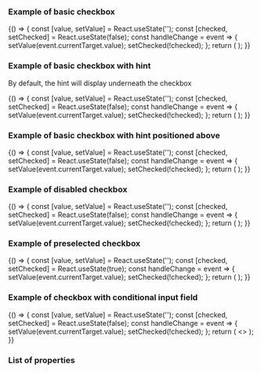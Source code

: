 
<Meta title="DCXLibrary/Form/Checkbox" component={FormCheckbox} />

### Example of basic checkbox

<Canvas>
  <Story name="basic">
    {() => {
      const [value, setValue] = React.useState('');
      const [checked, setChecked] = React.useState(false);
      const handleChange = event => {
        setValue(event.currentTarget.value);
        setChecked(!checked);
      };
      return (
        <FormCheckbox
          label="checkbox label"
          value={value}
          id="checkbox-1"
          inputProps={{
            name: 'checkbox-1',
          }}
          onChange={handleChange}
          defaultChecked={checked}
        />
      );
    }}
  </Story>
</Canvas>

### Example of basic checkbox with hint

By default, the hint will display underneath the checkbox

<Canvas>
  <Story name="with hint">
    {() => {
      const [value, setValue] = React.useState('');
      const [checked, setChecked] = React.useState(false);
      const handleChange = event => {
        setValue(event.currentTarget.value);
        setChecked(!checked);
      };
      return (
        <FormCheckbox
          label="checkbox label"
          value={value}
          id="checkbox-2"
          inputProps={{
            name: 'checkbox-2',
          }}
          onChange={handleChange}
          defaultChecked={checked}
          hint={{
            text: 'Hint text',
          }}
        />
      );
    }}
  </Story>
</Canvas>

### Example of basic checkbox with hint positioned above

<Canvas>
  <Story name="with hint above">
    {() => {
      const [value, setValue] = React.useState('');
      const [checked, setChecked] = React.useState(false);
      const handleChange = event => {
        setValue(event.currentTarget.value);
        setChecked(!checked);
      };
      return (
        <FormCheckbox
          label="checkbox label"
          value={value}
          id="checkbox-3"
          inputProps={{
            name: 'checkbox-3',
          }}
          onChange={handleChange}
          defaultChecked={checked}
          hint={{
            text: 'Hint text',
            position: 'above',
          }}
        />
      );
    }}
  </Story>
</Canvas>

### Example of disabled checkbox

<Canvas>
  <Story name="disabled">
    {() => {
      const [value, setValue] = React.useState('');
      const [checked, setChecked] = React.useState(false);
      const handleChange = event => {
        setValue(event.currentTarget.value);
        setChecked(!checked);
      };
      return (
        <FormCheckbox
          label="checkbox label"
          value={value}
          id="checkbox-4"
          inputProps={{
            name: 'checkbox-4',
          }}
          onChange={handleChange}
          disabled={true}
          defaultChecked={checked}
        />
      );
    }}
  </Story>
</Canvas>

### Example of preselected checkbox

<Canvas>
  <Story name="preselected">
    {() => {
      const [value, setValue] = React.useState('');
      const [checked, setChecked] = React.useState(true);
      const handleChange = event => {
        setValue(event.currentTarget.value);
        setChecked(!checked);
      };
      return (
        <FormCheckbox
          label="checkbox label"
          value={value}
          id="checkbox-5"
          inputProps={{
            name: 'checkbox-5',
          }}
          onChange={handleChange}
          defaultChecked={checked}
        />
      );
    }}
  </Story>
</Canvas>

### Example of checkbox with conditional input field

<Canvas>
  <Story name="conditional">
    {() => {
      const [value, setValue] = React.useState('');
      const [checked, setChecked] = React.useState(false);
      const handleChange = event => {
        setValue(event.currentTarget.value);
        setChecked(!checked);
      };
      return (
        <>
        <FormCheckbox
          label="checkbox label"
          value={value}
          id="checkbox-6"
          inputProps={{
            name: 'checkbox-6',
          }}
          onChange={handleChange}
          defaultChecked={checked}
          conditional={{
            name: 'conditional-6',
            label: 'condition label',
            type: 'text',
            className: 'classes',
            groupClassName: 'group-classes',
            id: 'conditional-6',
            inputClassName: 'input-classes',
            inputId: 'input-6',
          }}
        />
        <FormCheckbox
          label="checkbox label"
          value={value}
          id="checkbox-7"
          inputProps={{
            name: 'checkbox-7',
          }}
          onChange={handleChange}
          defaultChecked={checked}
          conditional={{
            name: 'conditional-7',
            label: 'condition label',
            type: 'text',
            className: 'classes',
            groupClassName: 'group-classes',
            id: 'conditional-7',
            inputClassName: 'input-classes',
            inputId: 'input-7',
          }}
        />
        </>
      );
    }}
  </Story>
</Canvas>

### List of properties

<Props of={FormCheckbox} />
